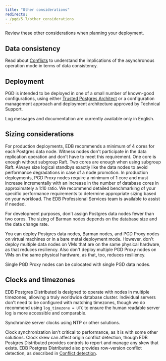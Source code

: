 ```yaml
---
title: "Other considerations"
redirects:
- /pgd/5.7/other_considerations
---
```


Review these other considerations when planning your deployment.

## Data consistency

Read about [Conflicts](/pgd/5.7/conflict-management/conflicts/) to understand the implications of the asynchronous operation mode in terms of data consistency.

## Deployment

PGD is intended to be deployed in one of a small number of known-good configurations, using either [Trusted Postgres Architect](/tpa/latest) or a configuration management approach and deployment architecture approved by Technical Support.

Log messages and documentation are currently available only in English.

## Sizing considerations

For production deployments, EDB recommends a minimum of 4 cores for each Postgres data node. Witness nodes don't participate in the data replication operation and don't have to meet this requirement. One core is enough without subgroup Raft. Two cores are enough when using subgroup Raft. Always size logical standbys exactly like the data nodes to avoid performance degradations in case of a node promotion. In production deployments, PGD Proxy nodes require a minimum of 1 core and must increase incrementally with an increase in the number of database cores in approximately a 1:10 ratio. We recommend detailed benchmarking of your specific performance requirements to determine appropriate sizing based on your workload. The EDB Professional Services team is available to assist if needed.

For development purposes, don't assign Postgres data nodes fewer than two cores. The sizing of Barman nodes depends on the database size and the data change rate.

You can deploy Postgres data nodes, Barman nodes, and PGD Proxy nodes on virtual machines or in a bare metal deployment mode. However, don't deploy multiple data nodes on VMs that are on the same physical hardware, as that reduces resiliency. Also don't deploy multiple PGD Proxy nodes on VMs on the same physical hardware, as that, too, reduces resiliency.

Single PGD Proxy nodes can be colocated with single PGD data nodes.

## Clocks and timezones

EDB Postgres Distributed is designed to operate with nodes in multiple timezones, allowing a truly worldwide database cluster. Individual servers don't need to be configured with matching timezones, though we do recommend using `log_timezone = UTC` to ensure the human readable server log is more accessible and comparable.

Synchronize server clocks using NTP or other solutions.

Clock synchronization isn't critical to performance, as it is with some other solutions. Clock skew can affect origin conflict detection, though EDB Postgres Distributed provides controls to report and manage any skew that exists. EDB Postgres Distributed also provides row-version conflict detection, as described in [Conflict detection](/pgd/5.7/conflict-management/conflicts/).
